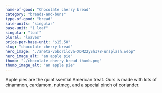 ```yaml
---
name-of-good: "Chocolate cherry bread"
category: "breads-and-buns"
type-of-good: "bread"
sale-units: "singular"
base-unit: "1 loaf"
singular: "loaf"
plural: "loaves"
price-per-base-unit: "$15.50"
slug: "chocolate-cherry-bread"
hero_image: "./aneta-voborilova-XDM22yShI78-unsplash.webp"
hero_image_alt: "an apple pie"
thumb: "./chocolate-cherry-bread-thumb.png"
thumb_image_alt: "an apple pie"
---
```


Apple pies are the quintissential American treat. Ours is made with lots of cinammon, cardamom, nutmeg, and a special pinch of coriander.
